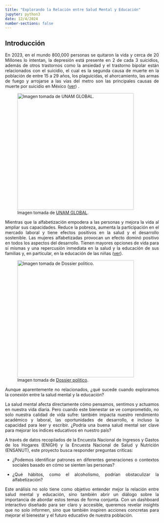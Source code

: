 ```yaml
---
title: "Explorando la Relación entre Salud Mental y Educación"
jupyter: python3
date: 12/4/2024
number-sections: false 
---
```


## Introducción

::: {style="text-align: justify"}
En 2023, en el mundo 800,000 personas se quitaron la vida y cerca de 20 Millones lo intentan, la depresión está presente en 2 de cada 3 suicidios, además de otros trastornos como la ansiedad y el trastorno bipolar están relacionados con el suicidio, el cual es la segunda causa de muerte en la población de entre 15 a 29 años, los plaguicidas, el ahorcamiento, las armas de fuego y arrojarse a las vías del metro son las principales causas de muerte por suicidio en México ([ver](https://www.iapa.cdmx.gob.mx/comunicacion/nota/hablemos-de-suicidio-cambiemos-la-narrativa)) .

![Imagen tomada de [UNAM GLOBAL](https://unamglobal.unam.mx/global_revista/aumentan-suicidios-en-mexico/).](img/ssuicidio-2.jpg "Relación entre salud mental y educación"){fig-align="center" width="381"}

Mientras que la alfabetización empodera a las personas y mejora la vida al ampliar sus capacidades. Reduce la pobreza, aumenta la participación en el mercado laboral y tiene efectos positivos en la salud y el desarrollo sostenible. Las mujeres alfabetizadas provocan un efecto dominó positivo en todos los aspectos del desarrollo. Tienen mayores opciones de vida para sí mismas y una repercusión inmediata en la salud y la educación de sus familias y, en particular, en la educación de las niñas ([ver](https://www.unesco.org/es/articles/alfabetismo-infantil-de-aprendizajes-fundamentales-clave-para-transformar-mexico)).

![Imagen tomada de [Dossier politico](https://dossierpolitico.com/2024/08/05/vuelve-unison-a-la-actividad-academica-con-el-semestre-2024-2-con-cerca-de-10-mil-nuevos-alumnos/).](img/unisonclases-650x375.jpg "Relación entre salud mental y educación"){fig-align="center" width="382"}

Aunque aparentemente no relacionados, ¿qué sucede cuando exploramos la conexión entre la salud mental y la educación?

La salud mental afecta directamente cómo pensamos, sentimos y actuamos en nuestra vida diaria. Pero cuando este bienestar se ve comprometido, no solo nuestra calidad de vida sufre: también impacta nuestro rendimiento académico y laboral, las oportunidades de desarrollo, e incluso la capacidad para leer y escribir. ¿Podría una buena salud mental ser clave para mejorar los índices educativos en nuestro país?

A través de datos recopilados de la Encuesta Nacional de Ingresos y Gastos de los Hogares (ENIGH) y la Encuesta Nacional de Salud y Nutrición (ENSANUT), este proyecto busca responder preguntas críticas:

-   ¿Podemos identificar patrones en diferentes generaciones o contextos sociales basado en cómo se sienten las personas?

-   ¿Qué hábitos, como el alcoholismo, podrían obstaculizar la alfabetización?

Este análisis no solo tiene como objetivo entender mejor la relación entre salud mental y educación, sino también abrir un diálogo sobre la importancia de abordar estos temas de forma conjunta. Con un dashboard interactivo diseñado para ser claro y accesible, queremos revelar insights que no solo informen, sino que también inspiren acciones concretas para mejorar el bienestar y el futuro educativo de nuestra población.
:::
